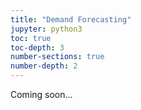 ```yaml
---
title: "Demand Forecasting"
jupyter: python3
toc: true
toc-depth: 3
number-sections: true
number-depth: 2
---
```


Coming soon...